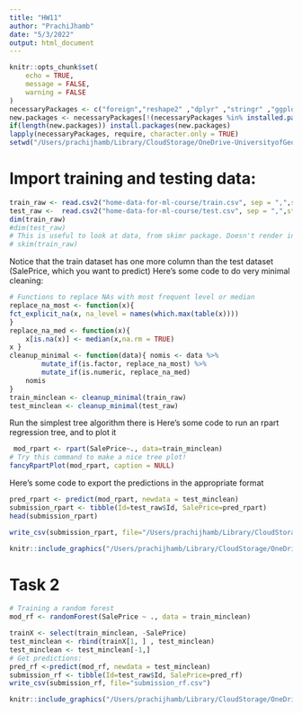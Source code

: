 ```yaml
---
title: "HW11"
author: "PrachiJhamb"
date: "5/3/2022"
output: html_document
---
```


```r
knitr::opts_chunk$set(
	echo = TRUE,
	message = FALSE,
	warning = FALSE
)
necessaryPackages <- c("foreign","reshape2" ,"dplyr" ,"stringr" ,"ggplot2" ,"stargazer" ,"readr" ,"haven","broom","huxtable","wbstats","viridis","Hmisc","fastmatrix","GGally","cowplot","tidyverse", "caret", "skimr", "rpart", "randomForest", "rattle", "neuralnet", "nnet")  
new.packages <- necessaryPackages[!(necessaryPackages %in% installed.packages()[,"Package"])]
if(length(new.packages)) install.packages(new.packages)
lapply(necessaryPackages, require, character.only = TRUE)
setwd("/Users/prachijhamb/Library/CloudStorage/OneDrive-UniversityofGeorgia/Rclass/")
```

# Import training and testing data:
```r
train_raw <- read.csv2("home-data-for-ml-course/train.csv", sep = ",",stringsAsFactors = TRUE)
test_raw <-  read.csv2("home-data-for-ml-course/test.csv", sep = ",",stringsAsFactors = TRUE)
dim(train_raw)
#dim(test_raw)
# This is useful to look at data, from skimr package. Doesn't render in latex though.
# skim(train_raw)
```
Notice that the train dataset has one more column than the test dataset (SalePrice, which you want to predict)
Here’s some code to do very minimal cleaning:

```r
# Functions to replace NAs with most frequent level or median
replace_na_most <- function(x){
fct_explicit_na(x, na_level = names(which.max(table(x))))
}
replace_na_med <- function(x){
    x[is.na(x)] <- median(x,na.rm = TRUE)
x }
cleanup_minimal <- function(data){ nomis <- data %>%
        mutate_if(is.factor, replace_na_most) %>%
        mutate_if(is.numeric, replace_na_med)
    nomis
}
train_minclean <- cleanup_minimal(train_raw)
test_minclean <- cleanup_minimal(test_raw)
```
Run the simplest tree algorithm there is
Here’s some code to run an rpart regression tree, and to plot it

```r
 mod_rpart <- rpart(SalePrice~., data=train_minclean) 
# Try this command to make a nice tree plot!
fancyRpartPlot(mod_rpart, caption = NULL)
```
Here’s some code to export the predictions in the appropriate format
```r
pred_rpart <- predict(mod_rpart, newdata = test_minclean) 
submission_rpart <- tibble(Id=test_raw$Id, SalePrice=pred_rpart) 
head(submission_rpart)
```

```r
write_csv(submission_rpart, file="/Users/prachijhamb/Library/CloudStorage/OneDrive-UniversityofGeorgia/Rclass/submission_rpart.csv")
```


```r
knitr::include_graphics("/Users/prachijhamb/Library/CloudStorage/OneDrive-UniversityofGeorgia/Rclass/images/image1.png")
```

# Task 2
```r
# Training a random forest
mod_rf <- randomForest(SalePrice ~ ., data = train_minclean)

trainX <- select(train_minclean, -SalePrice)
test_minclean <- rbind(trainX[1, ] , test_minclean)
test_minclean <- test_minclean[-1,]
# Get predictions:
pred_rf <-predict(mod_rf, newdata = test_minclean)
submission_rf <- tibble(Id=test_raw$Id, SalePrice=pred_rf)
write_csv(submission_rf, file="submission_rf.csv")
```

```r
knitr::include_graphics("/Users/prachijhamb/Library/CloudStorage/OneDrive-UniversityofGeorgia/Rclass/images/image2.png")
```



